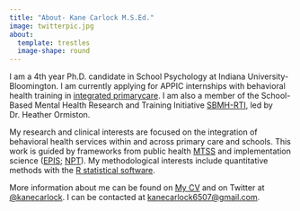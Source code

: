 ```yaml
---
title: "About- Kane Carlock M.S.Ed."
image: twitterpic.jpg
about: 
  template: trestles
  image-shape: round
---
```


I am a 4th year Ph.D. candidate in School Psychology at Indiana University-Bloomington. I am currently applying for APPIC internships with behavioral health training in [integrated primarycare](https://www.cfha.net/learn-network/what-is-integrated-care/). I am also a member of the School-Based Mental Health Research and Training Initiative [SBMH-RTI](https://www.sbmhinitiative.com), led by Dr. Heather Ormiston.     

My research and clinical interests are focused on the integration of behavioral health services within and across primary care and schools. This work is guided by frameworks from public health [MTSS](https://mtss4success.org/essential-components) and implementation science ([EPIS](https://episframework.com/); [NPT](https://implementationscience.biomedcentral.com/articles/10.1186/s13012-022-01191-x)). My methodological interests include quantitative methods with the [R statistical software](https://www.r-project.org/).

More information about me can be found on [My CV](https://www.kanecarlock.com/my%20cv) and on Twitter at [@kanecarlock](https://twitter.com/kanecarlock). I can be contacted at [kanecarlock6507@gmail.com](mailto:kanecarlock6507@gmail.com).